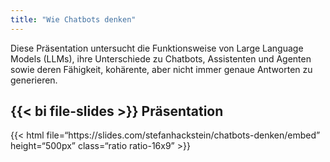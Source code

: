 ```yaml
---
title: "Wie Chatbots denken"
---
```



Diese Präsentation untersucht die Funktionsweise von Large Language Models (LLMs), ihre Unterschiede zu Chatbots, Assistenten und Agenten sowie deren Fähigkeit, kohärente, aber nicht immer genaue Antworten zu generieren. 

## {{< bi file-slides >}} Präsentation

{{< html file="https://slides.com/stefanhackstein/chatbots-denken/embed" height="500px" class="ratio ratio-16x9" >}}


<!-- ## {{< bi book >}} Zusammenfassung -->

<!-- ::: {.callout-note collapse="true"}
::: -->